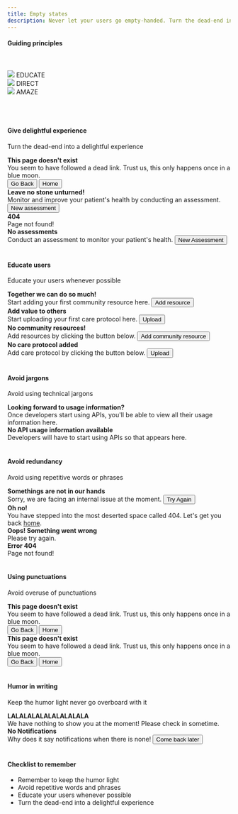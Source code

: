 ```yaml
---
title: Empty states
description: Never let your users go empty-handed. Turn the dead-end into a delightful experience. Use this guide to educate, direct, and amaze your users
---
```


#### Guiding principles
<br/>
<br/>

<Row className="justify-content-around">
    <div class="bitmap-container">
        <img src="/images/educate.png"/>
        <Subheading className="mt-5" appearance="subtle">EDUCATE</Subheading>
    </div>
    <div class="bitmap-container">
        <img src="/images/direct.png"/>
        <Subheading className="mt-5" appearance="subtle">DIRECT</Subheading>
    </div>
    <div class="bitmap-container">
        <img src="/images/amaze.png"/>
        <Subheading className="mt-5" appearance="subtle">AMAZE</Subheading>
    </div>
</Row>
<br />
<br />
<br />

#### Give delightful experience

Turn the dead-end into a delightful experience

<Rules>
  <DOs>
    <InlineMessage>
      <IconWrapper>
        <b>This page doesn't exist</b> 
      </IconWrapper>
      <div class='ml-7'>
        You seem to have followed a dead link. Trust us, this only happens once in a blue moon.
        <div class='d-flex mt-6'>
            <Button>Go Back</Button>
            <Button class='ml-4'>Home</Button>
        </div>
      </div>
    </InlineMessage>
    <InlineMessage>
      <IconWrapper>
        <b>Leave no stone unturned!</b>
      </IconWrapper>
      <div class="ml-7">
      Monitor and improve your patient's health by conducting an assessment.
      <Button class="mt-6">New assessment</Button>
      </div>
    </InlineMessage>
  </DOs>
  <DONTs>
    <InlineMessage>
      <IconWrapper iconType='error'>
        <b>404</b>
      </IconWrapper>
      <div class="ml-7">Page not found!</div>
    </InlineMessage>
    <InlineMessage>
      <IconWrapper iconType='error'>
        <b>No assessments</b>
      </IconWrapper>
      <div class="ml-7">
        Conduct an assessment to monitor your patient's health.
        <Button class="mt-6">New Assessment</Button>
      </div>
    </InlineMessage>
  </DONTs>
</Rules>
<br />

#### Educate users

Educate your users whenever possible

<Rules>
  <DOs>
    <InlineMessage>
      <IconWrapper>
        <b>Together we can do so much!</b> 
      </IconWrapper>
      <div class='ml-7'>
        Start adding your first community resource here.
        <Button class="mt-6">Add resource</Button>
      </div>
    </InlineMessage>
    <InlineMessage>
      <IconWrapper>
        <b>Add value to others</b>
      </IconWrapper>
      <div class="ml-7">
      Start uploading your first care protocol here.
      <Button class="mt-6">Upload</Button>
      </div>
    </InlineMessage>
  </DOs>
  <DONTs>
    <InlineMessage>
      <IconWrapper iconType='error'>
        <b>No community resources!</b>
      </IconWrapper>
      <div class="ml-7">
        Add resources by clicking the button below.
        <Button class="mt-6">Add community resource</Button>
      </div>
    </InlineMessage>
    <InlineMessage>
      <IconWrapper iconType='error'>
        <b>No care protocol added</b>
      </IconWrapper>
      <div class="ml-7">
        Add care protocol by clicking the button below.
        <Button class="mt-6">Upload</Button>
      </div>
    </InlineMessage>
  </DONTs>
</Rules>
<br />

#### Avoid jargons

Avoid using technical jargons

<Rules>
  <DOs>
    <InlineMessage>
      <IconWrapper>
        <b>Looking forward to usage information?</b> 
      </IconWrapper>
      <div class='ml-7'>
        Once developers start using APIs, you'll be able to view all their usage information here.
      </div>
    </InlineMessage>
  </DOs>
  <DONTs>
     <InlineMessage>
      <IconWrapper iconType="error">
        <b>No API usage information available</b>
      </IconWrapper>
      <div class="ml-7">Developers will have to start using APIs so that appears here.</div>
    </InlineMessage>
  </DONTs>
</Rules>
<br />

#### Avoid redundancy

Avoid using repetitive words or phrases

<Rules>
  <DOs>
    <InlineMessage>
      <IconWrapper>
        <b>Somethings are not in our hands</b> 
      </IconWrapper>
      <div class='ml-7'>
        Sorry, we are facing an internal issue at the moment.
        <Button class="mt-6">Try Again</Button>
      </div>
    </InlineMessage>
    <InlineMessage>
      <IconWrapper>
        <b>Oh no!</b>
      </IconWrapper>
      <div class="ml-7">
        You have stepped into the most deserted space called 404. Let's get you back <u>home</u>.
      </div>
    </InlineMessage>
  </DOs>
  <DONTs>
    <InlineMessage>
      <IconWrapper iconType='error'>
        <b>Oops! Something went wrong</b>
      </IconWrapper>
      <div class="ml-7">Please try again.</div>
    </InlineMessage>
    <InlineMessage>
      <IconWrapper iconType='error'>
        <b>Error 404</b>
      </IconWrapper>
      <div class="ml-7">Page not found!</div>
    </InlineMessage>
  </DONTs>
</Rules>
<br />

#### Using punctuations

Avoid overuse of punctuations

<Rules>
  <DOs>
    <InlineMessage>
      <IconWrapper>
        <b>This page doesn't exist</b> 
      </IconWrapper>
      <div class='ml-7'>
        You seem to have followed a dead link. Trust us, this only happens once in a blue moon.
        <div class='d-flex mt-6'>
            <Button>Go Back</Button>
            <Button class='ml-4'>Home</Button>
        </div>
      </div>
    </InlineMessage>
  </DOs>
  <DONTs>
    <InlineMessage>
      <IconWrapper iconType="error">
        <b>This page doesn't exist</b> 
      </IconWrapper>
      <div class='ml-7'>
        You seem to have followed a dead link. Trust us, this only happens once in a blue moon.
        <div class='d-flex mt-6'>
            <Button>Go Back</Button>
            <Button class='ml-4'>Home</Button>
        </div>
      </div>
    </InlineMessage>
  </DONTs>
</Rules>
<br />

#### Humor in writing

Keep the humor light never go overboard with it

<Rules>
  <DOs>
    <InlineMessage>
      <IconWrapper>
        <b>LALALALALALALALALALA</b> 
      </IconWrapper>
      <div class='ml-7'>We have nothing to show you at the moment! Please check in sometime.</div>
    </InlineMessage>
  </DOs>
  <DONTs>
    <InlineMessage>
      <IconWrapper iconType="error">
        <b>No Notifications</b> 
      </IconWrapper>
      <div class='ml-7'>
        Why does it say notifications when there is none!
        <Button class="mt-6">Come back later</Button>
      </div>
    </InlineMessage>
  </DONTs>
</Rules>
<br />

#### Checklist to remember

<ul>
    <li>Remember to keep the humor light</li>
    <li>Avoid repetitive words and phrases</li>
    <li>Educate your users whenever possible</li>
    <li>Turn the dead-end into a delightful experience</li>
</ul>